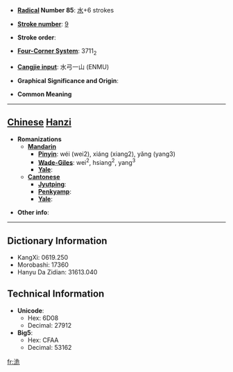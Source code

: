 * '''[[Wiktionary:Chinese radical index| Radical]] Number 85''': [[Wiktionary:Chinese radical index 水|水]]+6 strokes

* '''[[Wiktionary:Chinese total strokes index|Stroke number]]''': [[Wiktionary:Chinese total strokes index 9|9]]

* '''Stroke order''': 

* '''[[Wiktionary:Chinese four corner index|Four-Corner System]]''': 3711<sub>2</sub>

* '''[[Wiktionary:Chinese Cangjie index|Cangjie input]]''': 水弓一山 (ENMU)

* '''Graphical Significance and Origin''': 

* '''Common Meaning'''

----

== [[Chinese]] [[Hanzi]] ==

* '''Romanizations'''
** '''[[Mandarin]]'''
*** '''[[Pinyin]]''': wéi (wei2), xiáng (xiang2), yǎng (yang3)
*** '''[[Wade-Giles]]''': wei<sup>2</sup>, hsiang<sup>2</sup>, yang<sup>3</sup>
*** '''[[Yale]]''': 
** '''[[Cantonese]]'''
*** '''[[Jyutping]]''':
*** '''[[Penkyamp]]''': 
*** '''[[Yale]]''': 

* '''Other info''': 

----

== Dictionary Information ==

* KangXi: 0619.250
* Morobashi: 17360
* Hanyu Da Zidian: 31613.040

== Technical Information ==

* '''Unicode''':
** Hex: 6D08
** Decimal: 27912
* '''Big5''':
** Hex: CFAA
** Decimal: 53162

[[fr:洈]]